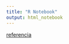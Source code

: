 ```yaml
---
title: "R Notebook"
output: html_notebook
---
```


[referencia](https://www.r-bloggers.com/how-to-build-animated-bar-plots-using-r/) 

